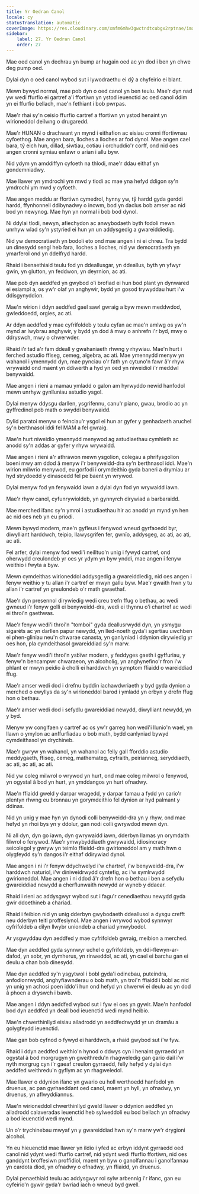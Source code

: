 ```yaml
---
title: Yr Oedran Canol
locale: cy
statusTranslation: automatic
coverImage: https://res.cloudinary.com/xmfm6mhw3gwctndtcubgx2rptnae/image/upload/v1740337243/small_cover_educacion_fundamental_a051170f1c.webp
sidebar:
    label: 27. Yr Oedran Canol
    order: 27
---
```

Mae oed canol yn dechrau yn bump ar hugain oed ac yn dod i ben yn chwe deg pump oed.

Dylai dyn o oed canol wybod sut i lywodraethu ei dŷ a chyfeirio ei blant.

Mewn bywyd normal, mae pob dyn o oed canol yn ben teulu. Mae'r dyn nad yw wedi ffurfio ei gartref a'i ffortiwn yn ystod ieuenctid ac oed canol ddim yn ei ffurfio bellach, mae'n fethiant i bob pwrpas.

Mae'r rhai sy'n ceisio ffurfio cartref a ffortiwn yn ystod henaint yn wirioneddol deilwng o drugaredd.

Mae'r HUNAN o drachwant yn mynd i eithafion ac eisiau cronni ffortiwnau cyfoethog. Mae angen bara, lloches a lloches ar fod dynol. Mae angen cael bara, tŷ eich hun, dillad, siwtiau, cotiau i orchuddio'r corff, ond nid oes angen cronni symiau enfawr o arian i allu byw.

Nid ydym yn amddiffyn cyfoeth na thlodi, mae'r ddau eithaf yn gondemniadwy.

Mae llawer yn ymdrochi ym mwd y tlodi ac mae yna hefyd ddigon sy'n ymdrochi ym mwd y cyfoeth.

Mae angen meddu ar ffortiwn cymedrol, hynny yw, tŷ hardd gyda gerddi hardd, ffynhonnell ddibynadwy o incwm, bod yn daclus bob amser ac nid bod yn newynog. Mae hyn yn normal i bob bod dynol.

Ni ddylai tlodi, newyn, afiechydon ac anwybodaeth byth fodoli mewn unrhyw wlad sy'n ystyried ei hun yn un addysgedig a gwareiddiedig.

Nid yw democratiaeth yn bodoli eto ond mae angen i ni ei chreu. Tra bydd un dinesydd sengl heb fara, lloches a lloches, nid yw democratiaeth yn ymarferol ond yn ddelfryd hardd.

Rhaid i benaethiaid teulu fod yn ddeallusgar, yn ddeallus, byth yn yfwyr gwin, yn glutton, yn feddwon, yn deyrnion, ac ati.

Mae pob dyn aeddfed yn gwybod o'i brofiad ei hun bod plant yn dynwared ei esiampl a, os yw'r olaf yn anghywir, bydd yn gosod trywyddau hurt i'w ddisgynyddion.

Mae'n wirion i ddyn aeddfed gael sawl gwraig a byw mewn meddwdod, gwleddoedd, orgies, ac ati.

Ar ddyn aeddfed y mae cyfrifoldeb y teulu cyfan ac mae'n amlwg os yw'n mynd ar lwybrau anghywir, y bydd yn dod â mwy o anhrefn i'r byd, mwy o ddryswch, mwy o chwerwder.

Rhaid i'r tad a'r fam ddeall y gwahaniaeth rhwng y rhywiau. Mae'n hurt i ferched astudio ffiseg, cemeg, algebra, ac ati. Mae ymennydd menyw yn wahanol i ymennydd dyn, mae pynciau o'r fath yn cytuno'n fawr â'r rhyw wrywaidd ond maent yn ddiwerth a hyd yn oed yn niweidiol i'r meddwl benywaidd.

Mae angen i rieni a mamau ymladd o galon am hyrwyddo newid hanfodol mewn unrhyw gynlluniau astudio ysgol.

Dylai menyw ddysgu darllen, ysgrifennu, canu'r piano, gwau, brodio ac yn gyffredinol pob math o swyddi benywaidd.

Dylid paratoi menyw o feinciau'r ysgol ei hun ar gyfer y genhadaeth aruchel sy'n berthnasol iddi fel MAM a fel gwraig.

Mae'n hurt niweidio ymennydd menywod ag astudiaethau cymhleth ac anodd sy'n addas ar gyfer y rhyw wrywaidd.

Mae angen i rieni a'r athrawon mewn ysgolion, colegau a phrifysgolion boeni mwy am ddod â menyw i'r benyweidd-dra sy'n berthnasol iddi. Mae'n wirion milwrio menywod, eu gorfodi i orymdeithio gyda baneri a drymiau ar hyd strydoedd y dinasoedd fel pe baent yn wrywod.

Dylai menyw fod yn fenywaidd iawn a dylai dyn fod yn wrywaidd iawn.

Mae'r rhyw canol, cyfunrywioldeb, yn gynnyrch dirywiad a barbaraidd.

Mae merched ifanc sy'n ymroi i astudiaethau hir ac anodd yn mynd yn hen ac nid oes neb yn eu priodi.

Mewn bywyd modern, mae'n gyfleus i fenywod wneud gyrfaoedd byr, diwylliant harddwch, teipio, llawysgrifen fer, gwnïo, addysgeg, ac ati, ac ati, ac ati.

Fel arfer, dylai menyw fod wedi'i neilltuo'n unig i fywyd cartref, ond oherwydd creulondeb yr oes yr ydym yn byw ynddi, mae angen i fenyw weithio i fwyta a byw.

Mewn cymdeithas wirioneddol addysgedig a gwareiddiedig, nid oes angen i fenyw weithio y tu allan i'r cartref er mwyn gallu byw. Mae'r gwaith hwn y tu allan i'r cartref yn greulondeb o'r math gwaethaf.

Mae'r dyn presennol dirywiedig wedi creu trefn ffug o bethau, ac wedi gwneud i'r fenyw golli ei benyweidd-dra, wedi ei thynnu o'i chartref ac wedi ei throi'n gaethwas.

Mae'r fenyw wedi'i throi'n "tomboi" gyda deallusrwydd dyn, yn ysmygu sigaréts ac yn darllen papur newydd, yn lled-noeth gyda'i sgertiau uwchben ei phen-gliniau neu'n chwarae canasta, yn ganlyniad i ddynion dirywiedig yr oes hon, pla cymdeithasol gwareiddiad sy'n marw.

Mae'r fenyw wedi'i throi'n ysbïwr modern, y feddyges gaeth i gyffuriau, y fenyw'n bencampwr chwaraeon, yn alcoholig, yn anghynefino'r fron i'w phlant er mwyn peidio â cholli ei harddwch yn symptom ffiaidd o wareiddiad ffug.

Mae'r amser wedi dod i drefnu byddin iachawdwriaeth y byd gyda dynion a merched o ewyllys da sy'n wirioneddol barod i ymladd yn erbyn y drefn ffug hon o bethau.

Mae'r amser wedi dod i sefydlu gwareiddiad newydd, diwylliant newydd, yn y byd.

Menyw yw conglfaen y cartref ac os yw'r garreg hon wedi'i llunio'n wael, yn llawn o ymylon ac anffurfiadau o bob math, bydd canlyniad bywyd cymdeithasol yn drychineb.

Mae'r gwryw yn wahanol, yn wahanol ac felly gall fforddio astudio meddygaeth, ffiseg, cemeg, mathemateg, cyfraith, peirianneg, seryddiaeth, ac ati, ac ati, ac ati.

Nid yw coleg milwrol o wrywod yn hurt, ond mae coleg milwrol o fenywod, yn ogystal â bod yn hurt, yn ymddangos yn hurt ofnadwy.

Mae'n ffiaidd gweld y darpar wragedd, y darpar famau a fydd yn cario'r plentyn rhwng eu bronnau yn gorymdeithio fel dynion ar hyd palmant y ddinas.

Nid yn unig y mae hyn yn dynodi colli benyweidd-dra yn y rhyw, ond mae hefyd yn rhoi bys yn y ddolur, gan nodi colli gwrywdod mewn dyn.

Ni all dyn, dyn go iawn, dyn gwrywaidd iawn, dderbyn llamas yn orymdaith filwrol o fenywod. Mae'r ymwybyddiaeth gwrywaidd, idiosincracy seicolegol y gwryw yn teimlo ffieidd-dra gwirioneddol am y math hwn o olygfeydd sy'n dangos i'r eithaf ddirywiad dynol.

Mae angen i ni i'r fenyw ddychwelyd i'w chartref, i'w benyweidd-dra, i'w harddwch naturiol, i'w diniweidrwydd cyntefig, ac i'w symlrwydd gwirioneddol. Mae angen i ni ddod â'r drefn hon o bethau i ben a sefydlu gwareiddiad newydd a cherflunwaith newydd ar wyneb y ddaear.

Rhaid i rieni ac addysgwyr wybod sut i fagu'r cenedlaethau newydd gyda gwir ddoethineb a chariad.

Rhaid i feibion ​​nid yn unig dderbyn gwybodaeth ddeallusol a dysgu crefft neu dderbyn teitl proffesiynol. Mae angen i wrywod wybod synnwyr cyfrifoldeb a dilyn llwybr uniondeb a chariad ymwybodol.

Ar ysgwyddau dyn aeddfed y mae cyfrifoldeb gwraig, meibion ​​a merched.

Mae dyn aeddfed gyda synnwyr uchel o gyfrifoldeb, yn ddi-flewyn-ar-dafod, yn sobr, yn dymherus, yn rinweddol, ac ati, yn cael ei barchu gan ei deulu a chan bob dinesydd.

Mae dyn aeddfed sy'n ysgytwol i bobl gyda'i odinebau, puteindra, anfodlonrwydd, anghyfiawnderau o bob math, yn troi'n ffiaidd i bobl ac nid yn unig yn achosi poen iddo'i hun ond hefyd yn chwerwi ei deulu ac yn dod â phoen a dryswch i bawb.

Mae angen i ddyn aeddfed wybod sut i fyw ei oes yn gywir. Mae'n hanfodol bod dyn aeddfed yn deall bod ieuenctid wedi mynd heibio.

Mae'n chwerthinllyd eisiau ailadrodd yn aeddfedrwydd yr un dramâu a golygfeydd ieuenctid.

Mae gan bob cyfnod o fywyd ei harddwch, a rhaid gwybod sut i'w fyw.

Rhaid i ddyn aeddfed weithio'n hynod o ddwys cyn i henaint gyrraedd yn ogystal â bod morgrugyn yn gweithredu'n rhagweledig gan gario dail i'w nyth morgrug cyn i'r gaeaf creulon gyrraedd, felly hefyd y dylai dyn aeddfed weithredu'n gyflym ac yn rhagweledol.

Mae llawer o ddynion ifanc yn gwario eu holl werthoedd hanfodol yn druenus, ac pan gyrhaeddant oed canol, maent yn hyll, yn ofnadwy, yn druenus, yn aflwyddiannus.

Mae'n wirioneddol chwerthinllyd gweld llawer o ddynion aeddfed yn ailadrodd calaveradas ieuenctid heb sylweddoli eu bod bellach yn ofnadwy a bod ieuenctid wedi mynd.

Un o'r trychinebau mwyaf yn y gwareiddiad hwn sy'n marw yw'r drygioni alcohol.

Yn eu hieuenctid mae llawer yn ildio i yfed ac erbyn iddynt gyrraedd oed canol nid ydynt wedi ffurfio cartref, nid ydynt wedi ffurfio ffortiwn, nid oes ganddynt broffesiwn proffidiol, maent yn byw o ganolfannau i ganolfannau yn cardota diod, yn ofnadwy o ofnadwy, yn ffiaidd, yn druenus.

Dylai penaethiaid teulu ac addysgwyr roi sylw arbennig i'r ifanc, gan eu cyfeirio'n gywir gyda'r bwriad iach o wneud byd gwell.

